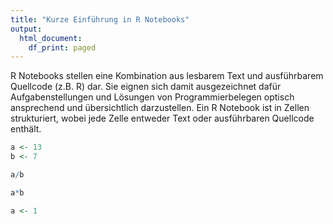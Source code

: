 ```yaml
---
title: "Kurze Einführung in R Notebooks"
output:
  html_document:
    df_print: paged
---
```


R Notebooks stellen eine Kombination aus lesbarem Text und ausführbarem Quellcode (z.B. R) dar. Sie eignen sich damit ausgezeichnet dafür Aufgabenstellungen und Lösungen von Programmierbelegen optisch ansprechend und übersichtlich darzustellen. Ein R Notebook ist in Zellen strukturiert, wobei jede Zelle entweder Text oder ausführbaren Quellcode enthält.


```r
a <- 13
b <- 7

a/b
```
```r
a*b
```

```r
a <- 1 
```



